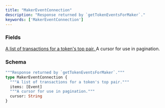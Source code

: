 ```yaml
---
title: "MakerEventConnection"
description: "Response returned by `getTokenEventsForMaker`."
keywords: ['MakerEventConnection']
---
```


### Fields

<a href="/api-reference/types/event">
  <ResponseField name="items" type="[Event]">
    A list of transactions for a token's top pair.
  </ResponseField>
</a>

<ResponseField name="cursor" type="String">
  A cursor for use in pagination.
</ResponseField>

### Schema


```graphql 
"""Response returned by `getTokenEventsForMaker`."""
type MakerEventConnection {
  """A list of transactions for a token's top pair."""
  items: [Event]
  """A cursor for use in pagination."""
  cursor: String
}
```
